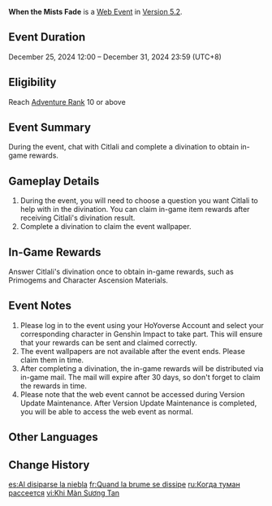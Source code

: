 {{Event Tabs}}
{{Stub}}
{{Event
|name              = When the Mists Fade
|image             = When the Mists Fade.png
|type              = Web
|group             = Character Release
|time_known        = yes
|time_start        = 2024-12-25 12:00:00
|time_start_offset = GMT+8
|time_end          = 2024-12-31 23:59:59
|time_end_offset   = GMT+8
|link              = https://www.hoyolab.com/article/35834537
|link2             = https://act.hoyoverse.com/ys/event/e20241225citlali-4c8vwo/index.html
|link2name         = Event Page
}}
{{Description|What are you standing there for? It's already over. Brush the dust off your pants and go back to look for your master.<br>A divination? I'm heading out now. If it's not urgent, we can talk about it tomorrow.<br>...<br>Ah—! I still have a ton of things to do before I leave, don't tell me the Traveler is already here!}}
'''When the Mists Fade''' is a [[Web Event]] in [[Version 5.2]].

==Event Duration==
December 25, 2024 12:00 – December 31, 2024 23:59 (UTC+8)

==Eligibility==
Reach [[Adventure Rank]] 10 or above

==Event Summary==
During the event, chat with Citlali and complete a divination to obtain in-game rewards.

==Gameplay Details==
# During the event, you will need to choose a question you want Citlali to help with in the divination. You can claim in-game item rewards after receiving Citlali's divination result.
# Complete a divination to claim the event wallpaper.

==In-Game Rewards==
Answer Citlali's divination once to obtain in-game rewards, such as Primogems and Character Ascension Materials.
{{Card List|Primogem*40,Mystic Enhancement Ore*2,Shivada Jade Fragment*3,Mora*20000|show_caption=1}}

==Event Notes==
# Please log in to the event using your HoYoverse Account and select your corresponding character in Genshin Impact to take part. This will ensure that your rewards can be sent and claimed correctly.
# The event wallpapers are not available after the event ends. Please claim them in time.
# After completing a divination, the in-game rewards will be distributed via in-game mail. The mail will expire after 30 days, so don't forget to claim the rewards in time.
# Please note that the web event cannot be accessed during Version Update Maintenance. After Version Update Maintenance is completed, you will be able to access the web event as normal.

==Other Languages==
{{Other Languages
|en       = When the Mists Fade
|zhs      = 迷烟散尽时
|zhs_rm   = 
|zht      = 迷煙散盡時
|zht_rm   = 
|zh_tl    = 
|ja       = 迷煙が霧散する頃
|ja_rm    = 
|ja_tl    = 
|ko       = 안개<->가 걷히는 순간
|ko_tl    = 
|es       = Al disiparse la niebla
|es_tl    = As the Fog Clears
|fr       = Quand la brume se dissipe
|fr_tl    = When the Mist Dissipates
|ru       = Когда туман рассеется
|ru_tl    = 
|th       = ยามเมื่อหมอกจางหาย
|th_rm    = 
|th_tl    = 
|vi       = Khi Màn Sương Tan
|vi_tl    = 
|de       = Wenn sich der Nachtwind legt
|de_tl    = 
|id       = Kala Kabut Memudar
|id_tl    = 
|pt       = Quando a Fumaça se Dissipar
|pt_tl    = When the Smoke Dissipates
|tr       = Sisler Dağıldığında
|tr_tl    = 
|it       = Quando la nebbia si dissolve
|it_tl    = 
}}

==Change History==
{{Change History|5.2}}

[[es:Al disiparse la niebla]]
[[fr:Quand la brume se dissipe]]
[[ru:Когда туман рассеется]]
[[vi:Khi Màn Sương Tan]]